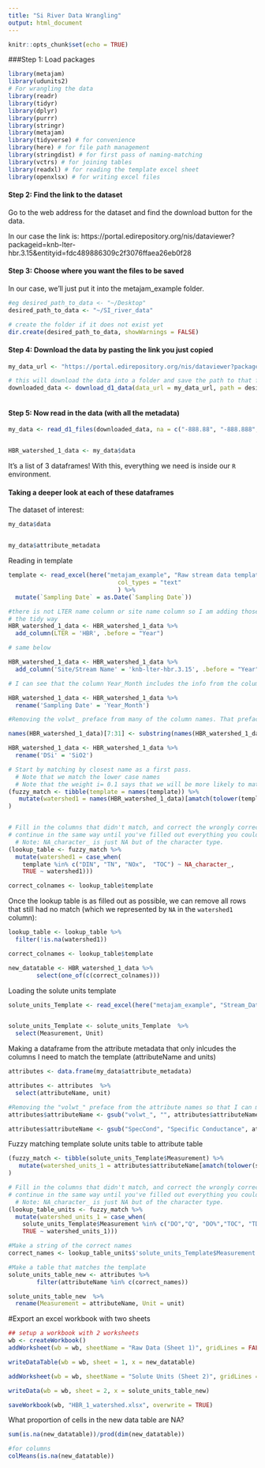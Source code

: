 ```yaml
---
title: "Si River Data Wrangling"
output: html_document
---
```


```r
knitr::opts_chunk$set(echo = TRUE)
```

###Step 1: Load packages

```r


library(metajam)  
library(udunits2)
# For wrangling the data
library(readr)
library(tidyr)
library(dplyr)
library(purrr)
library(stringr)
library(metajam)
library(tidyverse) # for convenience
library(here) # for file path management
library(stringdist) # for first pass of naming-matching
library(vctrs) # for joining tables
library(readxl) # for reading the template excel sheet
library(openxlsx) # for writing excel files

```

#### Step 2: Find the link to the dataset
Go to the web address for the dataset and find the download button for the data. 

In our case the link is: https://portal.edirepository.org/nis/dataviewer?packageid=knb-lter-hbr.3.15&entityid=fdc489886309c2f3076ffaea26eb0f28

#### Step 3: Choose where you want the files to be saved
In our case, we'll just put it into the metajam_example folder.

```r

#eg desired_path_to_data <- "~/Desktop"
desired_path_to_data <- "~/SI_river_data"

# create the folder if it does not exist yet
dir.create(desired_path_to_data, showWarnings = FALSE)
```


#### Step 4: Download the data by pasting the link you just copied

```r

my_data_url <- "https://portal.edirepository.org/nis/dataviewer?packageid=knb-lter-hbr.3.15&entityid=fdc489886309c2f3076ffaea26eb0f28"

# this will download the data into a folder and save the path to that folder
downloaded_data <- download_d1_data(data_url = my_data_url, path = desired_path_to_data)



```

#### Step 5: Now read in the data (with all the metadata)

```r

my_data <- read_d1_files(downloaded_data, na = c("-888.88", "-888.888", "-888"))


HBR_watershed_1_data <- my_data$data

```

It's a list of 3 dataframes! With this, everything we need is inside our `R` environment. 

#### Taking a deeper look at each of these dataframes

The dataset of interest:

```r

my_data$data


my_data$attribute_metadata

```

Reading in template

```r

template <- read_excel(here("metajam_example", "Raw stream data template.xlsx"), 
                               col_types = "text"
                               ) %>%
  mutate(`Sampling Date` = as.Date(`Sampling Date`))

```



```r


#there is not LTER name column or site name column so I am adding those here
# the tidy way
HBR_watershed_1_data <- HBR_watershed_1_data %>% 
  add_column(LTER = 'HBR', .before = "Year")

# same below

HBR_watershed_1_data <- HBR_watershed_1_data %>% 
  add_column('Site/Stream Name' = 'knb-lter-hbr.3.15', .before = "Year")

# I can see that the column Year_Month includes the info from the column in the template 'Sampling Date' so I want to rename that column 

HBR_watershed_1_data <- HBR_watershed_1_data %>% 
  rename('Sampling Date' = 'Year_Month')

#Removing the volwt_ preface from many of the column names. That preface was preventing me from identifying which columns were a match to the template 

names(HBR_watershed_1_data)[7:31] <- substring(names(HBR_watershed_1_data)[7:31],7,12)

HBR_watershed_1_data <- HBR_watershed_1_data %>% 
  rename('DSi' = 'SiO2')

```


```r


# Start by matching by closest name as a first pass. 
  # Note that we match the lower case names
  # Note that the weight i= 0.1 says that we will be more likely to match if watershed 1 = template + extra
(fuzzy_match <- tibble(template = names(template)) %>%
   mutate(watershed1 = names(HBR_watershed_1_data)[amatch(tolower(template), tolower(names(HBR_watershed_1_data)), maxDist = 1, weight = c(d=1,i=0.1,s=1,t=1))])
)



```

```r

# Fill in the columns that didn't match, and correct the wrongly corrected matches
# continue in the same way until you've filled out everything you could.
  # Note: NA_character_ is just NA but of the character type.
(lookup_table <- fuzzy_match %>%
  mutate(watershed1 = case_when(
    template %in% c("DIN", "TN", "NOx",  "TOC") ~ NA_character_,
    TRUE ~ watershed1)))

correct_colnames <- lookup_table$template

```


Once the lookup table is as filled out as possible, we can remove all rows that still had no match (which we represented by `NA` in the `watershed1` column):

```r


lookup_table <- lookup_table %>%
  filter(!is.na(watershed1))


```


```r

correct_colnames <- lookup_table$template

new_datatable <- HBR_watershed_1_data %>% 
        select(one_of(c(correct_colnames)))


```


Loading the solute units template

```r

solute_units_Template <- read_excel(here("metajam_example", "Stream_Data_Template.xlsx"), sheet = "Solute Units" )


solute_units_Template <- solute_units_Template  %>%
  select(Measurement, Unit)


```

Making a dataframe from the attribute metadata that only inlcudes the columns I need to match the template (attributeName and units)
```r

attributes <- data.frame(my_data$attribute_metadata)

attributes <- attributes  %>%
  select(attributeName, unit)

#Removing the "volwt_" preface from the attribute names so that I can match them
attributes$attributeName <- gsub("volwt_", "", attributes$attributeName)

attributes$attributeName <- gsub("SpecCond", "Specific Conductance", attributes$attributeName)

```



Fuzzy matching template solute units table to attribute table
```r

(fuzzy_match <- tibble(solute_units_Template$Measurement) %>%
   mutate(watershed_units_1 = attributes$attributeName[amatch(tolower(solute_units_Template$Measurement), tolower(attributes$attributeName), maxDist = 1, weight = c(d=1,i=0.1,s=1,t=1))])
)


```

```r


# Fill in the columns that didn't match, and correct the wrongly corrected matches
# continue in the same way until you've filled out everything you could.
  # Note: NA_character_ is just NA but of the character type.
(lookup_table_units <- fuzzy_match %>%
  mutate(watershed_units_1 = case_when(
    solute_units_Template$Measurement %in% c("DO","Q", "DO%","TOC", "TDP","PON", "PP", "TKN","DOP","TN", "TP") ~ NA_character_,
    TRUE ~ watershed_units_1)))

#Make a string of the correct names
correct_names <- lookup_table_units$'solute_units_Template$Measurement'

#Make a table that matches the template
solute_units_table_new <- attributes %>% 
        filter(attributeName %in% c(correct_names))

solute_units_table_new  %>% 
  rename(Measurement = attributeName, Unit = unit)

```


#Export an excel workbook with two sheets

```r


## setup a workbook with 2 worksheets
wb <- createWorkbook()
addWorksheet(wb = wb, sheetName = "Raw Data (Sheet 1)", gridLines = FALSE)

writeDataTable(wb = wb, sheet = 1, x = new_datatable)

addWorksheet(wb = wb, sheetName = "Solute Units (Sheet 2)", gridLines = FALSE)

writeData(wb = wb, sheet = 2, x = solute_units_table_new)

saveWorkbook(wb, "HBR_1_watershed.xlsx", overwrite = TRUE)

```

What proportion of cells in the new data table are NA?

```r

sum(is.na(new_datatable))/prod(dim(new_datatable))

#for columns
colMeans(is.na(new_datatable))

```

